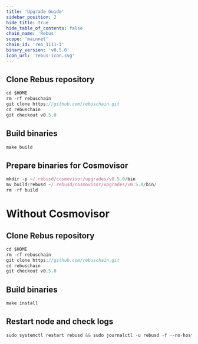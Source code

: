 ```yaml
---
title: 'Upgrade Guide'
sidebar_position: 2
hide_title: true
hide_table_of_contents: false
chain_name: 'Rebus'
scope: 'mainnet'
chain_id: 'reb_1111-1'
binary_version: 'v0.5.0'
icon_url: 'rebus-icon.svg'
---
```



<PageTitle
  iconUrl="img/rebus-icon.svg"
  title="Rebus Upgrade Guide"
  chainId="reb_1111-1"
  version="v0.5.0"
/>

## Clone Rebus repository

```js
cd $HOME
rm -rf rebuschain
git clone https://github.com/rebuschain.git
cd rebuschain
git checkout v0.5.0
```

## Build binaries

```js
make build
```

## Prepare binaries for Cosmovisor

```js
mkdir -p ~/.rebusd/cosmovisor/upgrades/v0.5.0/bin
mv build/rebusd ~/.rebusd/cosmovisor/upgrades/v0.5.0/bin/
rm -rf build
```

# Without Cosmovisor

## Clone Rebus repository

```js
cd $HOME
rm -rf rebuschain
git clone https://github.com/rebuschain.git
cd rebuschain
git checkout v0.5.0
```

## Build binaries

```js
make install
```

## Restart node and check logs

```js
sudo systemctl restart rebusd && sudo journalctl -u rebusd -f --no-hostname -o cat
```
